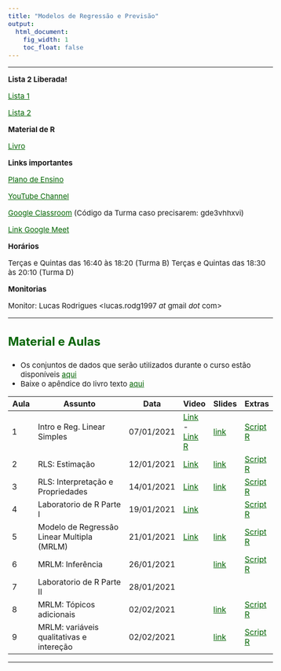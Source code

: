 ```yaml
---
title: "Modelos de Regressão e Previsão"
output:
  html_document:
    fig_width: 1
    toc_float: false    
---
```


<style type="text/css">
.nav.navbar-nav.navbar-right a {
    color: white;
}
.navbar {
  background-color: #00695c;
  border-color:black;
  icon-color:white;
}
.navbar-brand {
color:black!important;
}
body{ /* Normal  */
      font-size: 15px;
  }
h1.title {
  font-size: 32px;
}
h3 { /* Header 3 */
  font-size: 24px;
  color: darkgreen;
}
</style>

<style>
a:link {
    color: darkgreen;
}
a:visited {
    color: darkgreen;
}
a:hover {
    color: blue;
}
.column-f1{
  float: left;
  width: 20%;
  text-align: left;
}
.column-f2{
  float: right;
  width: 20%;
  text-align: right;
}
</style>

----

**Lista 2 Liberada!**

[Lista 1](MRP/Lista1.pdf)  

[Lista 2](MRP/Lista2.pdf)  

**Material de R**

[Livro](http://leg.ufpr.br/Rpira/Rpira.pdf) 


**Links importantes**

[Plano de Ensino](MRP/PlanoEnsino.pdf) 

[YouTube Channel](https://www.youtube.com/playlist?list=PLrqJCLOY0EkDnnNuVz4FEKXoM6nDqxrgu) 

[Google Classroom](https://classroom.google.com/c/MjUwMTAwMjUyOTcy?cjc=pad4hj5)  (Código da Turma caso precisarem: gde3vhhxvi)

[Link Google Meet](https://meet.google.com/urk-dtqw-trp)  


**Horários**

Terças e Quintas das 16:40 às 18:20 (Turma B)
Terças e Quintas das 18:30 às 20:10 (Turma D)


**Monitorias**

Monitor: Lucas Rodrigues <lucas.rodg1997 _at_ gmail _dot_ com>


----

### **Material e Aulas**

- Os conjuntos de dados que serão utilizados durante o curso estão disponíveis [aqui](MRP/DadosMRP.zip) 
- Baixe o apêndice do livro texto [aqui](MRP/Apendice_Livro.pdf) 


| Aula   | Assunto                           | Data       | Video | Slides | Extras |
|--------|-----------------------------------|------------|-------|--------|--------|
| 1      | Intro e Reg. Linear Simples       | 07/01/2021 | [Link](https://youtu.be/Hnb2mJs6nb8)  - [Link R](https://youtu.be/N360-J0MWwk)    | [link](MRP/Aula01.pdf)        | [Script R](MRP/EDA_Aula1.R)         |
| 2      | RLS: Estimação                    | 12/01/2021 |  [Link](https://youtu.be/GCK-38OrXWc)      |   [link](MRP/Aula02.pdf)      |   [Script R](MRP/RLS_Aula2.R)       |
| 3      | RLS: Interpretação e Propriedades | 14/01/2021 | [Link](https://youtu.be/fsWB6CG-Ri0)       |   [link](MRP/Aula03.pdf)      |  [Script R](MRP/RLS_Aula3.R)  |
| 4      | Laboratorio de R Parte I| 19/01/2021 |  [Link](https://youtu.be/d_rR36_GXaA)      |        |   [Script R](MRP/Lab01.R)     |
| 5      | Modelo de Regressão Linear Multipla (MRLM) | 21/01/2021 |  [Link](https://youtu.be/U9aQJNsG_K4)      |   [link](MRP/Aula05.pdf)      | [Script R](MRP/MRLM_Aula5.R)        |
| 6      | MRLM: Inferência | 26/01/2021 |       |   [link](MRP/Aula06.pdf)      |  [Script R](MRP/MRLM_Aula6.R)       |
| 7      | Laboratorio de R Parte II | 28/01/2021 |       |        |        |
| 8      | MRLM: Tópicos adicionais | 02/02/2021 |       |  [link](MRP/Aula08.pdf)      |   [Script R](MRP/Aula08.R)     |
| 9      | MRLM: variáveis qualitativas e intereção | 02/02/2021 |       |  [link](MRP/Aula09.pdf)      |  [Script R](MRP/Aula09.R)      |  










---- 
